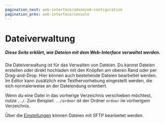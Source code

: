 ```yaml
---
pagination_next: web-interface/advanced-configuration
pagination_prev: web-interface/console
---
```


# Dateiverwaltung

##### Diese Seite erklärt, wie Dateien mit dem Web-Interface verwaltet werden.

Die Dateiverwaltung ist für das Verwalten von Dateien. Du kannst Dateien erstellen oder direkt hochladen mit den Knöpfen am oberen Rand oder per Drag-and-Drop.
Hier können auch bestehende Dateien bearbeitet werden. Im Editor kann zusätzlich eine Texthervorhebung eingestellt werden, die sich normalerweise an der Dateiendung orientiert.

Wenn du eine Datei in das vorherige Verzeichnis verschieben möchtest, nutze `../`. Zum Beispiel: `../ordner` ist der Ordner `ordner` im vorherigem Verzeichnis. 

Über die [Einstellungen](./other-tabs#settings) können Dateien mit SFTP bearbeitet werden.